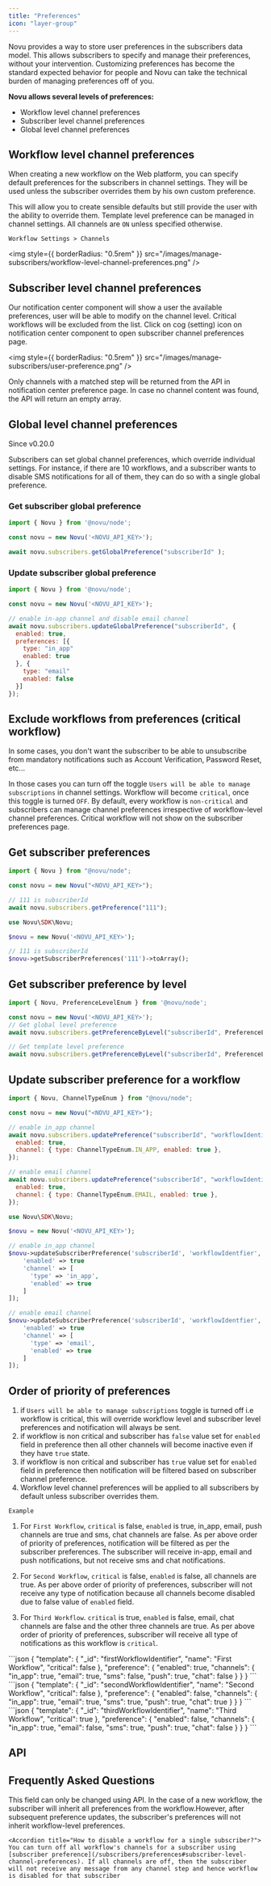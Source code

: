 ```yaml
---
title: "Preferences"
icon: "layer-group"
---
```


Novu provides a way to store user preferences in the subscribers data model.
This allows subscribers to specify and manage their preferences, without your intervention. Customizing preferences has become the standard expected behavior for people and Novu can take the technical burden of managing preferences off of you.

**Novu allows several levels of preferences:**

- Workflow level channel preferences
- Subscriber level channel preferences
- Global level channel preferences

## Workflow level channel preferences

When creating a new workflow on the Web platform, you can specify default preferences for the subscribers in channel settings. They will be used unless the subscriber overrides them by his own custom preference.

This will allow you to create sensible defaults but still provide the user with the ability to override them. Template level preference can be managed in channel settings. All channels are `ON` unless specified otherwise.

`Workflow Settings > Channels`

<img
  style={{ borderRadius: "0.5rem" }}
  src="/images/manage-subscribers/workflow-level-channel-preferences.png"
/>

## Subscriber level channel preferences

Our notification center component will show a user the available preferences, user will be able to modify on the channel level. Critical workflows will be excluded from the list. Click on cog (setting) icon on notification center component to open subscriber channel preferences page.

<img
  style={{ borderRadius: "0.5rem" }}
  src="/images/manage-subscribers/user-preference.png"
/>

<Note>
  Only channels with a matched step will be returned from the API in
  notification center preference page. In case no channel content was found, the
  API will return an empty array.
</Note>

## Global level channel preferences
<Info>Since v0.20.0</Info>

Subscribers can set global channel preferences, which override individual settings. For instance, if there are 10 workflows, and a subscriber wants to disable SMS notifications for all of them, they can do so with a single global preference.

### Get subscriber global preference

<Tabs>

  <Tab title="Node.js">

```javascript
import { Novu } from '@novu/node';

const novu = new Novu('<NOVU_API_KEY>');

await novu.subscribers.getGlobalPreference("subscriberId" );
```

  </Tab>
</Tabs>

### Update subscriber global preference

<Tabs>

  <Tab title="Node.js">

```javascript
import { Novu } from '@novu/node';

const novu = new Novu('<NOVU_API_KEY>');

// enable in-app channel and disable email channel
await novu.subscribers.updateGlobalPreference("subscriberId", {
  enabled: true,
  preferences: [{
    type: "in_app"
    enabled: true
  }, {
    type: "email"
    enabled: false
  }]
});
```

  </Tab>
</Tabs>

## Exclude workflows from preferences (critical workflow)

In some cases, you don't want the subscriber to be able to unsubscribe from mandatory notifications such as Account Verification, Password Reset, etc...

In those cases you can turn off the toggle `Users will be able to manage subscriptions` in channel settings. Workflow will become `critical`, once this toggle is turned `OFF`. By default, every workflow is `non-critical` and subscribers can manage channel preferences irrespective of workflow-level channel preferences. Critical workflow will not show on the subscriber preferences page.

## Get subscriber preferences

<Tabs>

  <Tab title="Node.js">

```javascript
import { Novu } from "@novu/node";

const novu = new Novu("<NOVU_API_KEY>");

// 111 is subscriberId
await novu.subscribers.getPreference("111");
```

  </Tab>
    <Tab title="PHP">

```php
use Novu\SDK\Novu;

$novu = new Novu('<NOVU_API_KEY>');

// 111 is subscriberId
$novu->getSubscriberPreferences('111')->toArray();
```

  </Tab>
</Tabs>

## Get subscriber preference by level

<Tabs>

  <Tab title="Node.js">

```javascript
import { Novu, PreferenceLevelEnum } from '@novu/node';

const novu = new Novu('<NOVU_API_KEY>');
// Get global level preference
await novu.subscribers.getPreferenceByLevel("subscriberId", PreferenceLevelEnum.GLOBAL)

// Get template level preference
await novu.subscribers.getPreferenceByLevel("subscriberId", PreferenceLevelEnum.TEMPLATE);
```

  </Tab>
</Tabs>

## Update subscriber preference for a workflow

<Tabs>

  <Tab title="Node.js">

```javascript
import { Novu, ChannelTypeEnum } from "@novu/node";

const novu = new Novu("<NOVU_API_KEY>");

// enable in_app channel
await novu.subscribers.updatePreference("subscriberId", "workflowIdentifier", {
  enabled: true,
  channel: { type: ChannelTypeEnum.IN_APP, enabled: true },
});

// enable email channel
await novu.subscribers.updatePreference("subscriberId", "workflowIdentifier", {
  enabled: true,
  channel: { type: ChannelTypeEnum.EMAIL, enabled: true },
});
```

  </Tab>
    <Tab title="PHP">

```php
use Novu\SDK\Novu;

$novu = new Novu('<NOVU_API_KEY>');

// enable in_app channel
$novu->updateSubscriberPreference('subscriberId', 'workflowIdentfier', [
    'enabled' => true
    'channel' => [
      'type' => 'in_app',
      'enabled' => true
    ]
]);

// enable email channel
$novu->updateSubscriberPreference('subscriberId', 'workflowIdentfier', [
    'enabled' => true
    'channel' => [
      'type' => 'email',
      'enabled' => true
    ]
]);
```

  </Tab>
</Tabs>

## Order of priority of preferences

1. if `Users will be able to manage subscriptions` toggle is turned off i.e workflow is critical, this will override workflow level and subscriber level preferences and notification will always be sent.
2. if workflow is non critical and subscriber has `false` value set for `enabled` field in preference then all other channels will become inactive even if they have `true` state.
3. if workflow is non critical and subscriber has `true` value set for `enabled` field in preference then notification will be filtered based on subscriber channel preference.
4. Workflow level channel preferences will be applied to all subscribers by default unless subscriber overrides them.

`Example`

1. For `First Workflow`, `critical` is false, `enabled` is true, in_app, email, push channels are true and sms, chat channels are false. As per above order of priority of preferences, notification will be filtered as per the subscriber preferences. The subscriber will receive in-app, email and push notifications, but not receive sms and chat notifications.

2. For `Second Workflow`, `critical` is false, `enabled` is false, all channels are true. As per above order of priority of preferences, subscriber will not receive any type of notification because all channels become disabled due to false value of `enabled` field.

3. For `Third Workflow`. `critical` is true, `enabled` is false, email, chat channels are false and the other three channels are true. As per above order of priority of preferences, subscriber will receive all type of notifications as this workflow is `critical`.

<Tabs>
  <Tab title="First Workflow">
    ```json
    {
      "template": {
        "_id": "firstWorkflowIdentifier",
        "name": "First Workflow",
        "critical": false
      },
      "preference": {
        "enabled": true,
        "channels": {
          "in_app": true,
          "email": true,
          "sms": false,
          "push": true,
          "chat": false
        }
      }
    }
    ```
  </Tab>
  <Tab title="Second Workflow">
    ```json
    {
      "template": {
        "_id": "secondWorkflowIdentifier",
        "name": "Second Workflow",
        "critical": false
      },
      "preference": {
        "enabled": false,
        "channels": {
          "in_app": true,
          "email": true,
          "sms": true,
          "push": true,
          "chat": true
        }
      }
    }
    ```
  </Tab>
  <Tab title="Third Workflow">
    ```json
    {
      "template": {
        "_id": "thirdWorkflowIdentifier",
        "name": "Third Workflow",
        "critical": true
      },
      "preference": {
        "enabled": false,
        "channels": {
          "in_app": true,
          "email": false,
          "sms": true,
          "push": true,
          "chat": false
        }
      }
    }
    ```
  </Tab>
</Tabs>

## API

<CardGroup cols={3}>
  <Card
    title="Get subscriber preferences API"
    icon="plug"
    color="#ea5a0c"
    href="/api-reference/subscribers/get-subscriber-preferences"
  ></Card>
  <Card
    title="Update subscriber preference for a workflow API"
    icon="plug"
    color="#0285c7"
    href="/api-reference/subscribers/update-subscriber-preference"
  ></Card>
  <Card
    title="Update workflow API"
    icon="plug"
    color="#16a34a"
    href="/api-reference/workflows/update-workflow"
  ></Card>
</CardGroup>

## Frequently Asked Questions

<AccordionGroup>
  <Accordion title="How to change enabled field from UI?">
  This field can only be changed using API.
  </Accordion>

  <Accordion title="What preferences are applied to a subscriber when we create a new workflow?">
    In the case of a new workflow, the subscriber will inherit all preferences
    from the workflow.However, after subsequent preference updates, the
    subscriber's preferences will not inherit workflow-level preferences.
  </Accordion>

    <Accordion title="How to disable a workflow for a single subscriber?">
    You can turn off all workflow's channels for a subscriber using [subscriber preference](/subscribers/preferences#subscriber-level-channel-preferences). If all channels are off, then the subscriber will not receive any message from any channel step and hence workflow is disabled for that subscriber
  </Accordion>
</AccordionGroup>

